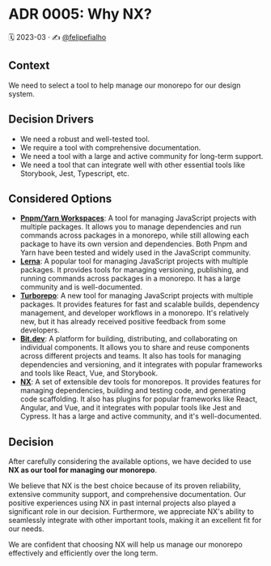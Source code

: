 
<Meta title='Docs/Architecture Decision Records/ADR 0005: Why NX?' />

# ADR 0005: Why NX?

🗓️ 2023-03 · ✍️ [@felipefialho](https://twitter.com/felipefialho_)

## Context

We need to select a tool to help manage our monorepo for our design system.

## Decision Drivers

- We need a robust and well-tested tool.
- We require a tool with comprehensive documentation.
- We need a tool with a large and active community for long-term support.
- We need a tool that can integrate well with other essential tools like Storybook, Jest, Typescript, etc.

## Considered Options

- **[Pnpm/Yarn Workspaces](https://classic.yarnpkg.com/en/docs/workspaces/)**: A tool for managing JavaScript projects with multiple packages. It allows you to manage dependencies and run commands across packages in a monorepo, while still allowing each package to have its own version and dependencies. Both Pnpm and Yarn have been tested and widely used in the JavaScript community.
- **[Lerna](https://lerna.js.org/)**: A popular tool for managing JavaScript projects with multiple packages. It provides tools for managing versioning, publishing, and running commands across packages in a monorepo. It has a large community and is well-documented.
- **[Turborepo](https://turborepo.com/)**: A new tool for managing JavaScript projects with multiple packages. It provides features for fast and scalable builds, dependency management, and developer workflows in a monorepo. It's relatively new, but it has already received positive feedback from some developers.
- **[Bit.dev](https://bit.dev/)**: A platform for building, distributing, and collaborating on individual components. It allows you to share and reuse components across different projects and teams. It also has tools for managing dependencies and versioning, and it integrates with popular frameworks and tools like React, Vue, and Storybook.
- **[NX](https://nx.dev/)**: A set of extensible dev tools for monorepos. It provides features for managing dependencies, building and testing code, and generating code scaffolding. It also has plugins for popular frameworks like React, Angular, and Vue, and it integrates with popular tools like Jest and Cypress. It has a large and active community, and it's well-documented.

## Decision

After carefully considering the available options, we have decided to use **NX as our tool for managing our monorepo**.

We believe that NX is the best choice because of its proven reliability, extensive community support, and comprehensive documentation. Our positive experiences using NX in past internal projects also played a significant role in our decision. Furthermore, we appreciate NX's ability to seamlessly integrate with other important tools, making it an excellent fit for our needs.

We are confident that choosing NX will help us manage our monorepo effectively and efficiently over the long term.
